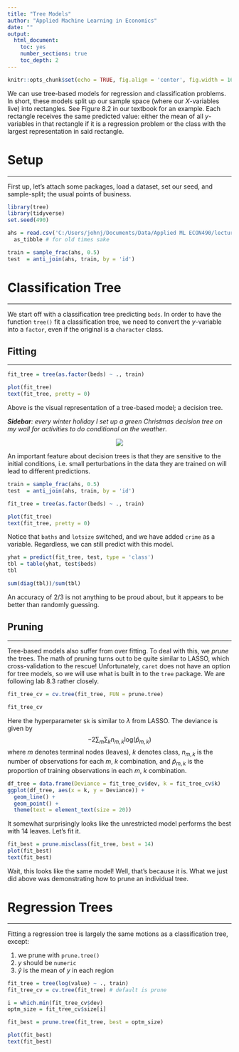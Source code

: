 ```yaml
---
title: "Tree Models"
author: "Applied Machine Learning in Economics"
date: ""
output: 
  html_document:
    toc: yes
    number_sections: true
    toc_depth: 2
---
```


```r
knitr::opts_chunk$set(echo = TRUE, fig.align = 'center', fig.width = 16, fig.height = 9)
```

We can use tree-based models for regression and classification problems. 
In short, these models split up our sample space (where our $X$-variables live) into rectangles.
See Figure 8.2 in our textbook for an example.
Each rectangle receives the same predicted value: either the mean of all $y$-variables in that rectangle if it is a regression problem or the class with the largest representation in said rectangle.


# Setup
****************
First up, let's attach some packages, load a dataset, set our seed, and sample-split; the usual points of business.
```r
library(tree)
library(tidyverse)
set.seed(490)

ahs = read.csv('C:/Users/johnj/Documents/Data/Applied ML ECON490/lecture data/lecture data continuous.csv') %>%
  as_tibble # for old times sake

train = sample_frac(ahs, 0.5)
test  = anti_join(ahs, train, by = 'id')
```


# Classification Tree
*********

We start off with a classification tree predicting `beds`.
In order to have the function `tree()` fit a classification tree, we need to convert the $y$-variable into a `factor`, even if the original is a `character` class.

## Fitting
*****************

```r
fit_tree = tree(as.factor(beds) ~ ., train)

plot(fit_tree)
text(fit_tree, pretty = 0)
```

Above is the visual representation of a tree-based model; a decision tree.


*__Sidebar__: every winter holiday I set up a green Christmas decision tree on my wall for activities to do conditional on the weather*.

<center>
![](nerd.jpg)
</center>


An important feature about decision trees is that they are sensitive to the initial conditions, i.e. small perturbations in the data they are trained on will lead to different predictions.

```r
train = sample_frac(ahs, 0.5)
test  = anti_join(ahs, train, by = 'id')

fit_tree = tree(as.factor(beds) ~ ., train)

plot(fit_tree)
text(fit_tree, pretty = 0)
```


Notice that `baths` and `lotsize` switched, and we have added `crime` as a variable.
Regardless, we can still predict with this model.

```r
yhat = predict(fit_tree, test, type = 'class')
tbl = table(yhat, test$beds)
tbl

sum(diag(tbl))/sum(tbl)
```

An accuracy of 2/3 is not anything to be proud about, but it appears to be better than randomly guessing.



## Pruning
***************

Tree-based models also suffer from over fitting. 
To deal with this, we *prune* the trees.
The math of pruning turns out to be quite similar to LASSO, which cross-validation to the rescue!
Unfortunately, `caret` does not have an option for tree models, so we will use what is built in to the `tree` package.
We are following lab 8.3 rather closely.

```r
fit_tree_cv = cv.tree(fit_tree, FUN = prune.tree)

fit_tree_cv
```
Here the hyperparameter `$k` is similar to $\lambda$ from LASSO.
The deviance is given by
$$
-2 \sum_m \sum_k n_{m,k} \text{log}(\hat{p}_{m,k})
$$
where $m$ denotes terminal nodes (leaves), $k$ denotes class, $n_{m,k}$ is the number of observations for each $m$, $k$ combination, and $\hat{p}_{m,k}$ is the proportion of training observations in each $m$, $k$ combination.

```r
df_tree = data.frame(Deviance = fit_tree_cv$dev, k = fit_tree_cv$k)
ggplot(df_tree, aes(x = k, y = Deviance)) +
  geom_line() +
  geom_point() +
  theme(text = element_text(size = 20))
```

It somewhat surprisingly looks like the unrestricted model performs the best with 14 leaves.
Let's fit it.

```r
fit_best = prune.misclass(fit_tree, best = 14)
plot(fit_best)
text(fit_best)
```

Wait, this looks like the same model!
Well, that's because it is.
What we just did above was demonstrating how to prune an individual tree. 


# Regression Trees
*****
Fitting a regression tree is largely the same motions as a classification tree, except:

1. we prune with `prune.tree()`
2. $y$ should be `numeric`
3. $\hat{y}$ is the mean of $y$ in each region

```r
fit_tree = tree(log(value) ~ ., train)
fit_tree_cv = cv.tree(fit_tree) # default is prune

i = which.min(fit_tree_cv$dev)
optm_size = fit_tree_cv$size[i]

fit_best = prune.tree(fit_tree, best = optm_size)

plot(fit_best)
text(fit_best)
```


